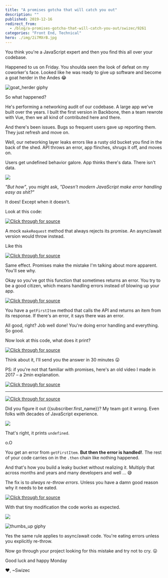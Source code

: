 ```yaml
---
title: "A promises gotcha that will catch you out"
description: ""
published: 2019-12-16
redirect_from:
  - /blog/a-promises-gotcha-that-will-catch-you-out/swizec/9261
categories: "Front End, Technical"
hero: ./img/2i7MXrB.jpg
---
```


You think you're a JavaScript expert and then you find this all over your codebase.

Happened to us on Friday. You shoulda seen the look of defeat on my coworker's face. Looked like he was ready to give up software and become a goat herder in the Andes 😂

![goat_herder giphy](./img/media-Z2wkLVzjpM784-giphy.gif)

So what happened?

He's performing a networking audit of our codebase. A large app we've built over the years. I built the first version in Backbone, then a team rewrote with Vue, then we all kind of contributed here and there.

And there's been issues. Bugs so frequent users gave up reporting them. They just refresh and move on.

Well, our networking layer leaks errors like a rusty old bucket you find in the back of the shed. API throws an error, app flinches, shrugs it off, and moves on.

Users get undefined behavior galore. App thinks there's data. There isn't data.

![](./img/2i7MXrB.jpg)

_"But how"_, you might ask, _"Doesn't modern JavaScript make error handling easy as shit?"_

It does! Except when it doesn't.

Look at this code:

[![Click through for source](./img/techletter.app-screenshot-1576516610434.png)](<https://carbon.now.sh/?bg=rgba(255,255,255,1)&t=seti&l=javascript&ds=true&wc=true&wa=true&pv=48px&ph=32px&ln=false&code=function%20makeRequest()%20%7B%0A%09return%20new%20Promise((resolve%2C%20reject)%20%3D%3E%20%7B%0A%09%09reject(%22Something%20went%20wrong%22)%0A%09%7D)%0A%7D>)

A mock `makeRequest` method that always rejects its promise. An async/await version would throw instead.

Like this

[![Click through for source](./img/techletter.app-screenshot-1576516608665.png)](<https://carbon.now.sh/?bg=rgba(255,255,255,1)&t=seti&l=javascript&ds=true&wc=true&wa=true&pv=48px&ph=32px&ln=false&code=async%20function%20makeRequest()%20%7B%0A%09throw%20new%20Error(%22Something%20went%20wrong%22)%0A%7D>)

Same effect. Promises make the mistake I'm talking about more apparent. You'll see why.

Okay so you've got this function that sometimes returns an error. You try to be a good citizen, which means handling errors instead of blowing up your app.

[![Click through for source](./img/techletter.app-screenshot-1576516610370.png)](<https://carbon.now.sh/?bg=rgba(255,255,255,1)&t=seti&l=javascript&ds=true&wc=true&wa=true&pv=48px&ph=32px&ln=false&code=function%20getFirstItem()%20%7B%0A%09return%20makeRequest()%0A%09%09.then(response%20%3D%3E%20%7B%0A%09%09%09return%20response.data%5B0%5D%0A%09%09%7D)%0A%09%09.catch(error%20%3D%3E%20%7B%0A%09%09%09console.error(%22There%20was%20an%20error!%22%2C%20error)%0A%09%09%7D)%0A%7D>)

You have a `getFirstItem` method that calls the API and returns an item from its response. If there's an error, it says there was an error.

All good, right? Job well done! You're doing error handling and everything. So good.

Now look at this code, what does it print?

[![Click through for source](./img/techletter.app-screenshot-1576516610299.png)](<https://carbon.now.sh/?bg=rgba(255,255,255,1)&t=seti&l=javascript&ds=true&wc=true&wa=true&pv=48px&ph=32px&ln=false&code=function%20printFirstItem()%20%7B%0A%09getFirstItem()%0A%09%09.then(item%20%3D%3E%20console.log(item))%0A%09%09.catch(error%20%3D%3E%20console.error(%22There%20was%20no%20item%22))%0A%7D>)

Think about it, I'll send you the answer in 30 minutes 😛

PS: if you're not that familiar with promises, here's an old video I made in 2017 – a 2min explanation.

[![Click through for source](./img/techletter.app-screenshot-1576516629907.png)](https://www.youtube.com/watch?v=KVYm0qC4b1Y)

---

[![Click through for source](./img/techletter.app-screenshot-1576516613487.png)](<https://carbon.now.sh/?bg=rgba(255,255,255,1)&t=seti&l=javascript&ds=true&wc=true&wa=true&pv=48px&ph=32px&ln=false&code=function%20printFirstItem()%20%7B%0A%09getFirstItem()%0A%09%09.then(item%20%3D%3E%20console.log(item))%0A%09%09.catch(error%20%3D%3E%20console.error(%22There%20was%20no%20item%22))%0A%7D>)

Did you figure it out {{subscriber.first_name}}? My team got it wrong. Even folks with decades of JavaScript experience.

![](./img/BYgtzPO.png)

That's right, it prints `undefined`.

o.O

You get an error from `getFirstItem`. **But then the error is handled!**. The rest of your code carries on in the `.then` chain like nothing happened.

And that's how you build a leaky bucket without realizing it. Multiply that across months and years and many developers and well ... 😅

The fix is to _always re-throw errors_. Unless you have a damn good reason why it needs to be eated.

[![Click through for source](./img/techletter.app-screenshot-1576516608792.png)](<https://carbon.now.sh/?bg=rgba(255,255,255,1)&t=seti&l=javascript&ds=true&wc=true&wa=true&pv=48px&ph=32px&ln=false&code=function%20getFirstItem()%20%7B%0A%09return%20makeRequest()%0A%09%09.then(response%20%3D%3E%20%7B%0A%09%09%09return%20response.data%5B0%5D%0A%09%09%7D)%0A%09%09.catch(error%20%3D%3E%20%7B%0A%09%09%09console.error(%22There%20was%20an%20error!%22%2C%20error)%0A%09%09%09throw%20error%0A%09%09%7D)%0A%7D>)

With that tiny modification the code works as expected.

![](./img/d89bP3j.png)

![thumbs_up giphy](./img/media-GCvktC0KFy9l6-giphy.gif)

Yes the same rule applies to async/await code. You're eating errors unless you explicitly re-throw.

Now go through your project looking for this mistake and try not to cry. 😛

Good luck and happy Monday

❤️, ~Swizec
